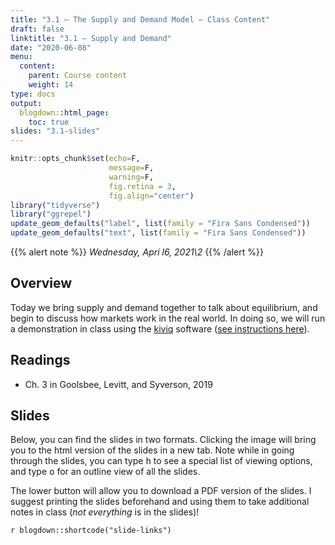 ```yaml
---
title: "3.1 — The Supply and Demand Model — Class Content"
draft: false
linktitle: "3.1 — Supply and Demand"
date: "2020-06-08"
menu:
  content:
    parent: Course content
    weight: 14
type: docs
output:
  blogdown::html_page:
    toc: true
slides: "3.1-slides"
---
```


```r
knitr::opts_chunk$set(echo=F,
                      message=F,
                      warning=F,
                      fig.retina = 3,
                      fig.align="center")
library("tidyverse")
library("ggrepel")
update_geom_defaults("label", list(family = "Fira Sans Condensed"))
update_geom_defaults("text", list(family = "Fira Sans Condensed"))
```

{{% alert note %}}
*Wednesday, Apri l6, 2021\2*
{{% /alert %}}

## <i class="fas fa-info-circle fa-lg"></i> Overview

Today we bring supply and demand together to talk about equilibrium, and begin to discuss how markets work in the real world. In doing so, we will run a demonstration in class using the [kiviq](kiviq.us) software ([see instructions here](/slides/using-kiviq.pdf)).

## <i class="fas fa-book-reader fa-lg"></i> Readings

- <i class="fas fa-book"></i> Ch. 3 in Goolsbee, Levitt, and Syverson, 2019

## <i class="fas fa-chalkboard-teacher"></i> Slides

Below, you can find the slides in two formats. Clicking the image will bring you to the html version of the slides in a new tab. Note while in going through the slides, you can type <kbd>h</kbd> to see a special list of viewing options, and type <kbd>o</kbd> for an outline view of all the slides.

The lower button will allow you to download a PDF version of the slides. I suggest printing the slides beforehand and using them to take additional notes in class (*not everything* is in the slides)!

`r blogdown::shortcode("slide-links")`